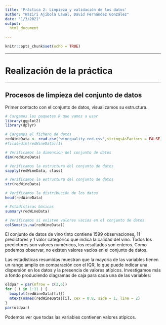```yaml
---
title: 'Práctica 2: Limpieza y validación de los datos'
author: "Waziri Ajibola Lawal, David Fernández González"
date: "1/3/2021"
output:
  html_document
    
---
```


```r
knitr::opts_chunk$set(echo = TRUE)
```

******
# Realización de la práctica
******

## Procesos de limpieza del conjunto de datos

Primer contacto con el conjunto de datos, visualizamos su estructura.  

```r
# Cargamos los paquetes R que vamos a usar
library(ggplot2)
library(dplyr)

# Cargamos el fichero de datos
redWineData <- read.csv('winequality-red.csv',stringsAsFactors = FALSE, header = TRUE)
#filas=dim(redWineData)[1]

# Verificamos la dimension del conjunto de datos
dim(redWineData)

# Verificamos la estructura del conjunto de datos
sapply(redWineData, class)

# Verificamos la estructura del conjunto de datos
str(redWineData)

# Verificamos la distribución de los datos  
head(redWineData)
```

```r
# Estadísticas básicas
summary(redWineData)
```

```r
# Verificamos si existen valores vacios en el conjunto de datos
colSums(is.na(redWineData))
```

El conjunto de datos de vino tinto contiene 1599 observaciones, 11 predictores y 1 valor categórico que indica la calidad del vino. Todos los predictores son valores numéricos, los resultados son enteros. Como podemos observar, no existen valores vacios en el conjunto de datos.


Las estadísticas resumidas muestran que la mayoría de las variables tienen un rango amplio en comparación con el IQR, lo que puede indicar una dispersión en los datos y la presencia de valores atípicos. Investigamos más a fondo produciendo diagramas de caja para cada una de las variables:



```r
oldpar = par(mfrow = c(2,6))
for ( i in 1:11 ) {
  boxplot(redWineData[[i]])
  mtext(names(redWineData)[i], cex = 0.8, side = 1, line = 2)
}
par(oldpar)
```

Podemos ver que todas las variables contienen valores atípicos.